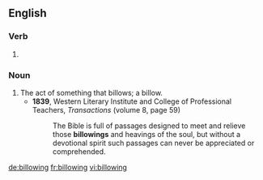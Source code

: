 ==English==

===Verb===
{{head|en}}

# {{present participle of|billow|lang=en}}

===Noun===
{{en-noun}}

# The act of something that billows; a billow.
#* '''1839''', Western Literary Institute and College of Professional Teachers, ''Transactions'' (volume 8, page 59)
#*: The Bible is full of passages designed to meet and relieve those '''billowings''' and heavings of the soul, but without a devotional spirit such passages can never be appreciated or comprehended.

[[de:billowing]]
[[fr:billowing]]
[[vi:billowing]]